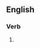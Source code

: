 ==English==

===Verb===
{{head|en|present participle}}

# {{present participle of|jeopardize|lang=en|nocat=1}}